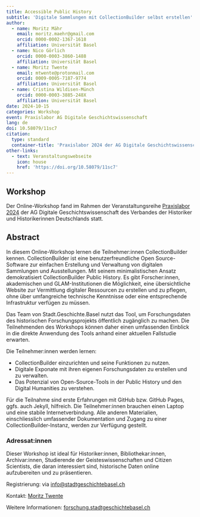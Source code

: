 ```yaml
---
title: Accessible Public History
subtitle: 'Digitale Sammlungen mit CollectionBuilder selbst erstellen'
author:
  - name: Moritz Mähr
    email: moritz.maehr@gmail.com
    orcid: 0000-0002-1367-1618
    affiliation: Universität Basel
  - name: Nico Görlich
    orcid: 0000-0003-3860-1488
    affiliation: Universität Basel
  - name: Moritz Twente
    email: mtwente@protonmail.com
    orcid: 0009-0005-7187-9774
    affiliation: Universität Basel
  - name: Cristina Wildisen-Münch
    orcid: 0000-0003-3885-248X
    affiliation: Universität Basel
date: 2024-10-15
categories: Workshop
event: Praxislabor AG Digitale Geschichtswissenschaft
lang: de
doi: 10.58079/11sc7
citation:
  type: standard
  container-title: 'Praxislabor 2024 der AG Digitale Geschichtswissenschaft des Verbands der Historiker und Historikerinnen Deutschlands e.V.'
other-links:
  - text: Veranstaltungswebseite
    icon: house
    href: 'https://doi.org/10.58079/11sc7'
---
```


## Workshop

Der Online-Workshop fand im Rahmen der Veranstaltungsreihe [Praxislabor 2024](https://doi.org/10.58079/w9uv) der AG Digitale Geschichtswissenschaft des Verbandes der Historiker und Historikerinnen Deutschlands statt.

## Abstract

In diesem Online-Workshop lernen die Teilnehmer:innen CollectionBuilder kennen. CollectionBuilder ist eine benutzerfreundliche Open Source-Software zur einfachen Erstellung und Verwaltung von digitalen Sammlungen und Ausstellungen. Mit seinem minimalistischen Ansatz demokratisiert CollectionBuilder Public History. Es gibt Forscher:innen, akademischen und GLAM-Institutionen die Möglichkeit, eine übersichtliche Website zur Vermittlung digitaler Ressourcen zu erstellen und zu pflegen, ohne über umfangreiche technische Kenntnisse oder eine entsprechende Infrastruktur verfügen zu müssen.

Das Team von Stadt.Geschichte.Basel nutzt das Tool, um Forschungsdaten des historischen Forschungsprojekts öffentlich zugänglich zu machen. Die Teilnehmenden des Workshops können daher einen umfassenden Einblick in die direkte Anwendung des Tools anhand einer aktuellen Fallstudie erwarten.

Die Teilnehmer:innen werden lernen:

* CollectionBuilder einzurichten und seine Funktionen zu nutzen.
* Digitale Exponate mit ihren eigenen Forschungsdaten zu erstellen und zu verwalten.
* Das Potenzial von Open-Source-Tools in der Public History und den Digital Humanities zu verstehen.

Für die Teilnahme sind erste Erfahrungen mit GitHub bzw. GitHub Pages, ggfs. auch Jekyll, hilfreich. Die Teilnehmer:innen brauchen einen Laptop und eine stabile Internetverbindung. Alle anderen Materialien, einschliesslich umfassender Dokumentation und Zugang zu einer CollectionBuilder-Instanz, werden zur Verfügung gestellt.

### Adressat:innen

Dieser Workshop ist ideal für Historiker:innen, Bibliothekar:innen, Archivar:innen, Studierende der Geisteswissenschaften und Citizen Scientists, die daran interessiert sind, historische Daten online aufzubereiten und zu präsentieren.

Registrierung: via [info@stadtgeschichtebasel.ch](mailto:info@stadtgeschichtebasel.ch)

Kontakt: [Moritz Twente](mailto:moritz.twente@unibas.ch)

Weitere Informationen: [forschung.stadtgeschichtebasel.ch](https://forschung.stadtgeschichtebasel.ch/workshops)